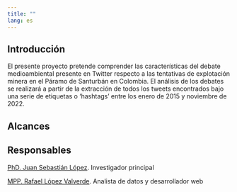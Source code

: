 ```yaml
---
title: ""
lang: es
---
```


## Introducción

El presente proyecto pretende comprender las características del debate medioambiental presente en Twitter respecto a las tentativas de explotación minera en el Páramo de Santurbán en Colombia. El análisis de los debates se realizará a partir de la extracción de todos los tweets encontrados bajo una serie de etiquetas o 'hashtags' entre los enero de 2015 y noviembre de 2022.

## Alcances

## Responsables

[PhD. Juan Sebastián López](https://scholar.google.es/citations?user=AD16060AAAAJ&hl=es). Investigador principal

[MPP. Rafael López Valverde](https://rafalopezv.io/about/). Analista de datos y desarrollador web
